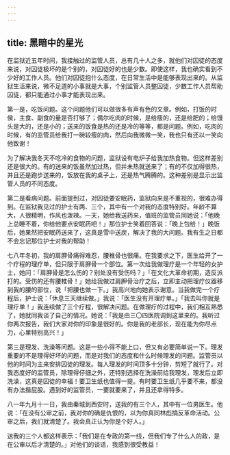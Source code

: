 ```yaml
---
---
---
```

title: 黑暗中的星光
---




在监狱近五年时间，我接触过的监管人员，总有几十人之多，就他们对囚徒的态度来说，对囚徒极坏的是个别的，对囚徒好的也是少数。即使这样，我也确实看到不少好的工作人员。他们对囚徒抱什么态度，在日常生活中是能够表现出来的。从监狱生活来说，微不足道的小事就是大事，个别监管人员整囚徒，少数工作人员帮助囚徒，都只能通过小事才能表现出来。

第一是，吃饭问题。这个问题他们可以做很多有声有色的文章。例如，打饭的时侯，主食、副食的量是否打够了；偶尔吃肉的时候，是给瘦的，还是给肥的；给馒头是大的，还是小的；送来的饭食是热的还是冷的等等，都是问题。例如，吃肉的时候，有的监管员给我打一碗较瘦的肉，然后向我微微一笑，我也只有还以一笑向他致谢！

为了解决我冬天不吃冷的食物的问题，监狱设有电炉子给我加热食物。但这样差别还是很大的。有的送来的饭虽然加过热，但并未热就送来了；有的不仅加得很热，并且还是跑步送来的，饭放在我的桌子上，还是热气腾腾的。这种差别是显示出监管人员的不同态度。

第二是看病问题。前面提到过，对囚徒要安眠药，监狱向来是不重视的，很难办得到。在监狱我见过的护士有两、三个，其中有一个对我的态度特别好。年龄不算大，人很精明，作风也泼辣。一天，她给我送药来，值班的监管员同她说：「他晚上总睡不着，你给他要点安眠药吧！」那位护士笑着回答说：「晚上包给！」晚饭后，她果然把安眠药送来了，这真是雪中送炭，解决了我的大问题。我有生之日都不会忘记那位护士对我的帮助！

七八年冬初，我的肩胛骨痛得难忍，腰椎骨也很痛。在我要求之下，医生给开了一个疗程的理疗单，但只限于肩胛骨一个部位。第一次给我做理疗是一个年轻的女护士，她问：「肩胛骨是怎么伤的？别处没有受伤吗？」「在文化大革命初期，造反派打的。受伤的还有腰椎骨！」她给我做过肩胛骨治疗之后，立即主动把理疗仪器移到我的腰的部位，说「把腰也做一下。」我高兴地向她表示谢意。当我做完一个疗程后，护士说：「休息三天继续做。」我说：「医生没有开理疗单。」「我去叫你就是理疗单！」我连续做了三个疗程，很解决问题。在做理疗的过程中，我们相互熟悉了，她就同我谈了自己的情况。她说：「我是由三〇四医院调到这里来的。我听过你两次报告，我们大家对你的印象是很好的。你是我的老部长，现在能为你尽点力，心里特别高兴！」

第三是理发、洗澡等问题。这是一些小得不能上口，但又有必要简单说一下。理发重要的不是理得好坏的问题，而是对我们的态度和什么时候理发的问题。监管员以他的时间为主来安排囚徒的理发。每人理发的时间顶多十分钟，剪短了就行了。对我态度好的监管员，除理得仔细之外，还特别选择在洗澡前给我理发，理发后立即洗澡，这真是囚徒的幸福！要卫生纸也值得一提。有时要卫生纸几乎要不来，都没有办法揩屁股。遇到好的监管员，一要就要来了，并且还拿得特多。

八一年九月十一日，我由秦城到西安时，送我的有三个人，其中有一位男医生。他说：「在没有公审之前，我对你的确是仇恨的，以为你真同林彪搞反革命活动。公审之后，我们就清楚了。我会真正认为你是个好人。」

送我的三个人都这样表示：「我们是在专政的第一线，但我们专了什么人的政，是在公审以后才清楚的。」对他们的谈话，我感到很受教益！